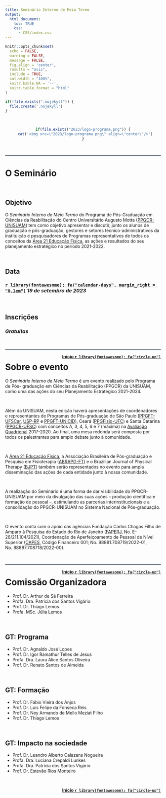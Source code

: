 ```yaml
---
title: Seminário Interno de Meio Termo
output:
  html_document:
    toc: TRUE
    css:
      - CSS/index.css
---
```


<!--install and/or load all R packages-->
```r
knitr::opts_chunk$set(
  echo = FALSE,
  warning = FALSE,
  message = FALSE,
  fig.align = 'center',
  results = "asis",
  include = TRUE,
  out.width = "100%",
  knitr.kable.NA = '--',
  knitr.table.format = "html"
)
```

```r
if(!file.exists(".nojekyll")) {
  file.create('.nojekyll')
}
```

<br>

<center>

```r
if(file.exists("2023/logo-programa.png")) {
  cat('<img src=\"2023/logo-programa.png\" align=\"center\"/>')
}
```

</center>

<br>

<hr style="height:2px;border-width:0;color:#2C3E50;background-color:#2C3E50">

# **O Seminário**

<br>

## **Objetivo**

O *Seminário Interno de Meio Termo* do Programa de Pós-Graduação em Ciências da Reabilitação do Centro Universitário Augusto Motta ([PPGCR-UNISUAM](https://www.unisuam.edu.br/programa-pos-graduacao-ciencias-da-reabilitacao)) tem como objetivo apresentar e discutir, junto os alunos de graduação e pós-graduação, gestores e setores técnico-administrativos da instituição e pesquisadores de Programas representativos de todos os conceitos da [Área 21 Educação Física](https://www.gov.br/capes/pt-br/acesso-a-informacao/acoes-e-programas/avaliacao/sobre-a-avaliacao/areas-avaliacao/sobre-as-areas-de-avaliacao/colegio-de-ciencias-da-vida/ciencias-da-saude/educacao-fisica), as ações e resultados do seu planejamento estratégico no período 2021-2022.

<br>

## **Data**

### [`r library(fontawesome); fa("calendar-days", margin_right = "0.1em")`](2023/calendar.ics) *19 de setembro de 2023*

<br>

## **Inscrições**

### *Gratuitas*

<br>

<hr style="height:2px;border-width:0;color:#2C3E50;background-color:#2C3E50">

<a style="float:right" href="#top"><b>Início `r library(fontawesome); fa("circle-up")`</b></a>

# **Sobre o evento**

O *Seminário Interno de Meio Termo* é um evento realizado pelo Programa de Pós- graduação em Ciências da Reabilitação (PPGCR) da UNISUAM, como uma das ações do seu Planejamento Estratégico 2021-2024.

<br>

Além da UNISUAM, nesta edição haverá apresentações de coordenadores e representantes de Programas de Pós-graduação de São Paulo ([PPGFT-UFSCar](https://www.ppgft.ufscar.br/pt-br), [USP-RP](https://ppgrdf.fmrp.usp.br) e [PPGFT-UNICID](https://www.unicid.edu.br/mestrado-e-doutorado/doutorado-em-fisioterapia)), Ceará ([PPGFisio-UFC](https://ppgfisio.ufc.br/pt/)) e Santa Catarina ([PPGCR-UFSC](https://ppgcr.paginas.ufsc.br/apresentacao-2/)) com conceitos A, 3, 4, 5, 6 e 7 (máxima) na [Avaliação Quadrienal](https://www.gov.br/capes/pt-br/acesso-a-informacao/acoes-e-programas/avaliacao/avaliacao-quadrienal) 2017-2020. Ao final, uma mesa redonda será composta por todos os palestrantes para amplo debate junto à comunidade.

<br>

A [Área 21 Educação Física](https://www.gov.br/capes/pt-br/acesso-a-informacao/acoes-e-programas/avaliacao/sobre-a-avaliacao/areas-avaliacao/sobre-as-areas-de-avaliacao/colegio-de-ciencias-da-vida/ciencias-da-saude/educacao-fisica), a Associação Brasileira de Pós-graduação e Pesquisa em Fisioterapia ([ABRAPG-FT](https://abrapg-ft.org.br)) e o Brazilian Journal of Physical Therapy ([BJPT](https://www.rbf-bjpt.org.br)) também serão representados no evento para ampla disseminação das ações de cada entidade junto à nossa comunidade.

<br>

A realização do Seminário é uma forma de dar visibilidade do PPGCR-UNISUAM por meio da divulgação das suas ações -- produção científica e formação de pessoal --, estimulando as parcerias interinstitucionais e a consolidação do PPGCR-UNISUAM no Sistema Nacional de Pós-graduação.

<br>

O evento conta com o apoio das agências Fundação Carlos Chagas Filho de Amparo à Pesquisa do Estado do Rio de Janeiro ([FAPERJ](https://www.faperj.br), No. E-26/211.104/2021), Coordenação de Aperfeiçoamento de Pessoal de Nível Superior ([CAPES](https://www.gov.br/capes/pt-br), Código Financeiro 001; No. 88881.708719/2022-01, No. 88887.708718/2022-00).

<br>

<hr style="height:2px;border-width:0;color:#2C3E50;background-color:#2C3E50">

<a style="float:right" href="#top"><b>Início `r library(fontawesome); fa("circle-up")`</b></a>

#  **Comissão Organizadora**

- Prof. Dr. Arthur de Sá Ferreira
- Profa. Dra. Patrícia dos Santos Vigário
- Prof. Dr. Thiago Lemos
- Profa. MSc. Júlia Lemos

<br>

## GT: Programa

- Prof. Dr. Agnaldo José Lopes
- Prof. Dr. Igor Ramathur Telles de Jesus
- Profa. Dra. Laura Alice Santos Oliveira
- Prof. Dr. Renato Santos de Almeida

<br>

## GT: Formação

- Prof. Dr. Fábio Vieira dos Anjos
- Prof. Dr. Luis Felipe da Fonseca Reis
- Prof. Dr. Ney Armando de Mello Meziat Filho
- Prof. Dr. Thiago Lemos

<br>

## GT: Impacto na sociedade

- Prof. Dr. Leandro Alberto Calazans Nogueira
- Profa. Dra. Luciana Crepaldi Lunkes
- Profa. Dra. Patrícia dos Santos Vigário
- Prof. Dr. Estevão Rios Monteiro

<br>

<a style="float:right" href="#top"><b>Início `r library(fontawesome); fa("circle-up")`</b></a>

<br>
